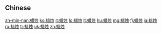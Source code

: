 {{also|蠟燭}}
==Chinese==
{{zh-see|蠟燭}}

[[zh-min-nan:蜡烛]]
[[ko:蜡烛]]
[[it:蜡烛]]
[[lo:蜡烛]]
[[lt:蜡烛]]
[[hu:蜡烛]]
[[mg:蜡烛]]
[[fj:蜡烛]]
[[ja:蜡烛]]
[[ro:蜡烛]]
[[tr:蜡烛]]
[[uk:蜡烛]]
[[zh:蜡烛]]